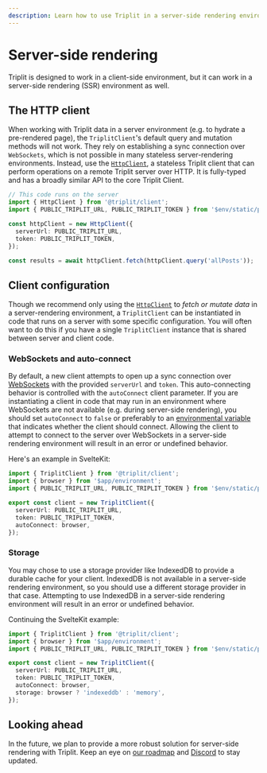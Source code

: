 ```yaml
---
description: Learn how to use Triplit in a server-side rendering environment, like SvelteKit, Next.js, or Remix.
---
```


# Server-side rendering

Triplit is designed to work in a client-side environment, but it can work in a server-side rendering (SSR) environment as well.

## The HTTP client

When working with Triplit data in a server environment (e.g. to hydrate a pre-rendered page), the `TriplitClient`'s default query and mutation methods will not work. They rely on establishing a sync connection over `WebSockets`, which is not possible in many stateless server-rendering environments. Instead, use the [`HttpClient`](/client/http-client), a stateless Triplit client that can perform operations on a remote Triplit server over HTTP. It is fully-typed and has a broadly similar API to the core Triplit Client.

```ts filename="server-action.ts"
// This code runs on the server
import { HttpClient } from '@triplit/client';
import { PUBLIC_TRIPLIT_URL, PUBLIC_TRIPLIT_TOKEN } from '$env/static/public';

const httpClient = new HttpClient({
  serverUrl: PUBLIC_TRIPLIT_URL,
  token: PUBLIC_TRIPLIT_TOKEN,
});

const results = await httpClient.fetch(httpClient.query('allPosts'));
```

## Client configuration

Though we recommend only using the [`HttpClient`](/client/http-client) to _fetch or mutate data_ in a server-rendering environment, a `TriplitClient` can be instantiated in code that runs on a server with some specific configuration. You will often want to do this if you have a single `TriplitClient` instance that is shared between server and client code.

### WebSockets and auto-connect

By default, a new client attempts to open up a sync connection over [WebSockets](https://developer.mozilla.org/en-US/docs/Web/API/WebSocket) with the provided `serverUrl` and `token`. This auto-connecting behavior is controlled with the `autoConnect` client parameter. If you are instantiating a client in code that may run in an environment where WebSockets are not available (e.g. during server-side rendering), you should set `autoConnect` to `false` or preferably to an [environmental variable](https://kit.svelte.dev/docs/modules#$app-environment-browser) that indicates whether the client should connect. Allowing the client to attempt to connect to the server over WebSockets in a server-side rendering environment will result in an error or undefined behavior.

Here's an example in SvelteKit:

```ts filename="src/lib/client.ts" {2, 8}
import { TriplitClient } from '@triplit/client';
import { browser } from '$app/environment';
import { PUBLIC_TRIPLIT_URL, PUBLIC_TRIPLIT_TOKEN } from '$env/static/public';

export const client = new TriplitClient({
  serverUrl: PUBLIC_TRIPLIT_URL,
  token: PUBLIC_TRIPLIT_TOKEN,
  autoConnect: browser,
});
```

### Storage

You may chose to use a storage provider like IndexedDB to provide a durable cache for your client. IndexedDB is not available in a server-side rendering environment, so you should use a different storage provider in that case. Attempting to use IndexedDB in a server-side rendering environment will result in an error or undefined behavior.

Continuing the SvelteKit example:

```ts filename="src/lib/client.ts" {9}
import { TriplitClient } from '@triplit/client';
import { browser } from '$app/environment';
import { PUBLIC_TRIPLIT_URL, PUBLIC_TRIPLIT_TOKEN } from '$env/static/public';

export const client = new TriplitClient({
  serverUrl: PUBLIC_TRIPLIT_URL,
  token: PUBLIC_TRIPLIT_TOKEN,
  autoConnect: browser,
  storage: browser ? 'indexeddb' : 'memory',
});
```

## Looking ahead

In the future, we plan to provide a more robust solution for server-side rendering with Triplit. Keep an eye on [our roadmap](https://triplit.dev/roadmap) and [Discord](https://triplit.dev/discord) to stay updated.
